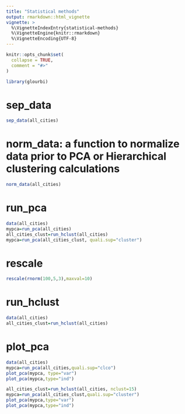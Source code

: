 ```yaml
---
title: "Statistical methods"
output: rmarkdown::html_vignette
vignette: >
  %\VignetteIndexEntry{statistical-methods}
  %\VignetteEngine{knitr::rmarkdown}
  %\VignetteEncoding{UTF-8}
---
```


```r
knitr::opts_chunk$set(
  collapse = TRUE,
  comment = "#>"
)
```

```r
library(glourbi)
```

<!-- WARNING - This vignette is generated by {fusen} from dev/2-flat_stat.Rmd: do not edit by hand -->

<!-- Run this 'development' chunk -->
<!-- Store every call to library() that you need to explore your functions -->


<!--
 You need to run the 'description' chunk in the '0-dev_history.Rmd' file before continuing your code there.

If it is the first time you use {fusen}, after 'description', you can directly run the last chunk of the present file with inflate() inside.
--> 


# sep_data

    

  

```r
sep_data(all_cities)
```

  

# norm_data: a function to normalize data prior to PCA or Hierarchical clustering calculations

  

```r
norm_data(all_cities)
```

  

# run_pca

    

  

```r
data(all_cities)
mypca=run_pca(all_cities)
all_cities_clust=run_hclust(all_cities)
mypca=run_pca(all_cities_clust, quali.sup="cluster")
```

  

# rescale

    

  

```r
rescale(rnorm(100,5,3),maxval=10)
```

  

# run_hclust

    

  

```r
data(all_cities)
all_cities_clust=run_hclust(all_cities)
```

  

  

# plot_pca

    

  

```r
data(all_cities)
mypca=run_pca(all_cities,quali.sup="clco")
plot_pca(mypca, type="var")
plot_pca(mypca,type="ind")

all_cities_clust=run_hclust(all_cities, nclust=15)
mypca=run_pca(all_cities_clust,quali.sup="cluster")
plot_pca(mypca,type="var")
plot_pca(mypca,type="ind")
```

  

